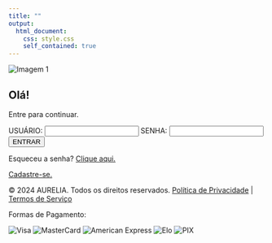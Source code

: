 ```yaml
---
title: ""
output: 
  html_document:
    css: style.css
    self_contained: true
---
```



<div class="container">

<div class="login-container">
  <img src="images/login.PNG" alt="Imagem 1">

  <h2>Olá!</h2>
  <p>Entre para continuar.</p>
  <form id="loginForm">
    <label for="username">USUÁRIO:</label>
    <input type="text" id="username" name="username" required>
    <label for="password">SENHA:</label>
    <input type="password" id="password" name="password" required>
    <button type="submit">ENTRAR</button>
    <p>Esqueceu a senha? <a href="">Clique aqui.</a></p>
    <p><a href="">Cadastre-se.</a></p>
  </form>
</div>
</div>

<!-- Footer -->
<footer>

<div>
  <p>&copy; 2024 AURELIA. Todos os direitos reservados. <a href="">Política de Privacidade</a> | <a href="">Termos de Serviço</a></p>
</div> 

<div class="payment-methods">
  <p>Formas de Pagamento:</p>
  <img src="images/visa.PNG" alt="Visa" class="payment-icon">
  <img src="images/master.PNG" alt="MasterCard" class="payment-icon">
  <img src="images/amex.PNG" alt="American Express" class="payment-icon">
  <img src="images/elo.PNG" alt="Elo" class="payment-icon">
  <img src="images/pix.PNG" alt="PIX" class="payment-icon">
</div>
</footer>

<script>
  document.addEventListener('DOMContentLoaded', function() {
    document.getElementById('loginForm').addEventListener('submit', function(event) {
      event.preventDefault(); // Impede o envio real do formulário
      alert('Login realizado com sucesso!');
    });
  });
</script>


